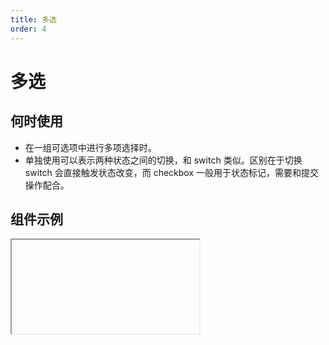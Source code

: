 ```yaml
---
title: 多选
order: 4
---
```


# 多选

## 何时使用

- 在一组可选项中进行多项选择时。
- 单独使用可以表示两种状态之间的切换，和 switch 类似。区别在于切换 switch 会直接触发状态改变，而 checkbox 一般用于状态标记，需要和提交操作配合。

## 组件示例


<Iframe url="https://www.aliwork.com/developer/check-v2?isRenderNav=false" />

## 组件属性


<AttrTable
  dataSource={[
    {
      attr: '标题',
      code: 'text',
      type: 'String',
      demo: '标题',
      dafault: '',
      desc: '',
    },
    {
      attr: '值',
      code: 'value',
      type: 'String/Array',
      demo: '"单选: "1", 多选: ["1", "2"]"',
      dafault: '',
      desc: '',
    },
    {
      attr: '标题位置',
      code: 'labelAlign',
      type: 'String',
      demo: '"left"',
      dafault: '',
      desc: '可选值："left", "top", "inset"',
    },
    {
      attr: '标题宽度',
      code: 'labelColSpan',
      type: 'Number',
      demo: '4',
      dafault: '',
      desc: '',
    },
    {
      attr: '标题偏移',
      code: 'labelColOffset',
      type: 'Number',
      demo: '0',
      dafault: '',
      desc: '',
    },
    {
      attr: '内容宽度',
      code: 'wrapperColSpan',
      type: 'Number',
      demo: '0',
      dafault: '',
      desc: '',
    },
    {
      attr: '内容偏移',
      code: 'wrapperColOffset',
      type: 'Number',
      demo: '0',
      dafault: '',
      desc: '',
    },
    {
      attr: '标题对齐',
      code: 'labelTextAlign',
      type: 'String',
      demo: '"left"',
      dafault: '',
      desc: '可选值："left", "right"',
    },
    {
      attr: '描述信息',
      code: 'tips',
      type: 'String',
      demo: '"这是一段描述信息"',
      dafault: '',
      desc: '',
    },
    {
      attr: '尺寸',
      code: 'size',
      type: 'String',
      demo: '"small"',
      dafault: '',
      desc: '可选值："small", "medium", "large"',
    },
    {
      attr: '状态',
      code: 'behavior',
      type: 'String',
      demo: '"NORMAL"',
      dafault: '',
      desc: 'fieldBehavior 可选值："NORMAL", "DISABLED", "READONLY", "HIDDEN"',
    },
    {
      attr: '校验',
      code: 'validation',
      type: 'Array',
      demo: '[{type:"required"}]',
      dafault: '',
      desc: '可选值：{type:"required"}, {type: "customValidate", message: "请选择今日之前的日期", param: "function validateRule(value) { return value <= new Date().getTime(); }"}',
    },
    {
      attr: '值发生改变事件',
      code: 'onChange',
      type: 'Function',
      demo: 'function(value){ console.log(value); }',
      dafault: '',
      desc: '',
    },
  ]}
/>
